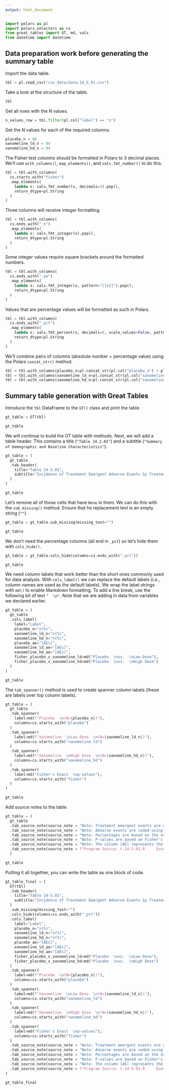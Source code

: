 ```yaml
---
output: html_document
---
```


```python
import polars as pl
import polars.selectors as cs
from great_tables import GT, md, vals
from datetime import datetime
```

## Data preparation work before generating the summary table

Import the data table.

```python
tbl = pl.read_csv("csv_data/data-14_5_01.csv")
```

Take a look at the structure of the table.

```python
tbl
```

Get all rows with the *N* values.

```python
n_values_row = tbl.filter(pl.col("label") == "n")
```

Get the *N* values for each of the required columns.

```python
placebo_n = 86
xanomeline_ld_n = 84
xanomeline_hd_n = 84
```

The Fisher test columns should be formatted in Polars to 3 decimal places. We'll use `with_columns()`, `map_elements()`,
and `vals.fmt_number()` to do this.

```python
tbl = tbl.with_columns(
  cs.starts_with("fisher")
  .map_elements(
    lambda x: vals.fmt_number(x, decimals=3).pop(),
    return_dtype=pl.String
  )
)
```

Three columns will receive integer formatting.

```python
tbl = tbl.with_columns(
  cs.ends_with("_n")
  .map_elements(
    lambda x: vals.fmt_integer(x).pop(),
    return_dtype=pl.String
  )
)
```

Some integer values require square brackets around the formatted numbers.

```python
tbl = tbl.with_columns(
  cs.ends_with("_ae")
  .map_elements(
    lambda x: vals.fmt_integer(x, pattern="[{x}]").pop(),
    return_dtype=pl.String
  )
)
```

Values that are percentage values will be formatted as such in Polars.

```python
tbl = tbl.with_columns(
  cs.ends_with("_pct")
  .map_elements(
    lambda x: vals.fmt_percent(x, decimals=0, scale_values=False, pattern=" ({x})").pop(),
    return_dtype=pl.String
  )
)
```

We'll combine pairs of columns (absolute number + percentage value) using the Polars `concat_str()` method.

```python
tbl = tbl.with_columns(placebo_n=pl.concat_str(pl.col("placebo_n") + pl.col("placebo_pct").fill_null("")))
tbl = tbl.with_columns(xanomeline_ld_n=pl.concat_str(pl.col("xanomeline_ld_n") + pl.col("xanomeline_ld_pct").fill_null("")))
tbl = tbl.with_columns(xanomeline_hd_n=pl.concat_str(pl.col("xanomeline_hd_n") + pl.col("xanomeline_hd_pct").fill_null("")))
```

## Summary table generation with Great Tables

Introduce the `tbl` DataFrame to the `GT()` class and print the table.

```python
gt_table = GT(tbl)

gt_table
```

We will continue to build the GT table with methods. Next, we will add a table header. This contains a
title (`"Table 14.2.01"`) and a subtitle (`"Summary of Demographic and Baseline Characteristics"`).

```python
gt_table = (
  gt_table
  .tab_header(
    title="Table 14-5.01",
    subtitle="Incidence of Treatment Emergent Adverse Events by Treatment Group",
  )
)

gt_table
```

Let's remove all of those cells that have `None` in them. We can do this with the `sub_missing()` method.
Ensure that he replacement text is an empty string (`""`).

```python
gt_table = gt_table.sub_missing(missing_text="")

gt_table
```

We don't need the percentage columns (all end in `_pct`) so let's hide them with `cols_hide()`.

```python
gt_table = gt_table.cols_hide(columns=cs.ends_with("_pct"))

gt_table
```

We need column labels that work better than the short ones commonly used for data analysis.
With `cols_label()` we can replace the default labels (i.e., column names are used as the default labels).
We wrap the label strings with `md()` to enable Markdown formatting. To add a line break, use the
following bit of text `"  \n"`. Note that we are adding in data from variables we declared earlier.

```python
gt_table = (
  gt_table
  .cols_label(
    label="Label",
    placebo_n="n(%)",
    xanomeline_ld_n="n(%)",
    xanomeline_hd_n="n(%)",
    placebo_ae="[AEs]",
    xanomeline_ld_ae="[AEs]",
    xanomeline_hd_ae="[AEs]",
    fisher_placebo_v_xanomeline_ld=md("Placebo  \nvs.  \nLow Dose"),
    fisher_placebo_v_xanomeline_hd=md("Placebo  \nvs.  \nHigh Dose")
  )
)

gt_table
```

The `tab_spanner()` method is used to create spanner column labels (these are labels over top
column labels).

```python
gt_table = (
  gt_table
  .tab_spanner(
    label=md(f"Placebo  \n(N={placebo_n})"),
    columns=cs.starts_with("placebo")
  )
  .tab_spanner(
    label=md(f"Xanomeline  \nLow Dose  \n(N={xanomeline_ld_n})"),
    columns=cs.starts_with("xanomeline_ld")
  )
  .tab_spanner(
    label=md(f"Xanomeline  \nHigh Dose  \n(N={xanomeline_hd_n})"),
    columns=cs.starts_with("xanomeline_hd")
  )
  .tab_spanner(
    label=md("Fisher's Exact  \np-values"),
    columns=cs.starts_with("fisher")
  )
)

gt_table
```


Add source notes to the table.

```python
gt_table = (
  gt_table
  .tab_source_note(source_note = "Note: Treatment emergent events are defined as events which start on or after the start of treatment.")
  .tab_source_note(source_note = "Note: Adverse events are coded using MedDRA.")
  .tab_source_note(source_note = "Note: Percentages are based on the number of subjects in the safety population within each treatment group.")
  .tab_source_note(source_note = "Note: P-values are based on Fisher's Exact test for the comparison of placebo versus each active treatment group. An asterisk is appended to p-values that are less than 0.15.")
  .tab_source_note(source_note = "Note: The column [AE] represents the total number of times an event was recorded.")
  .tab_source_note(source_note = f"Program Source: t-14-5-01.R     Executed: (Draft), {datetime.now().date().isoformat()}")
  )

gt_table
```

Putting it all together, you can write the table as one block of code.

```python
gt_table_final = (
  GT(tbl)
  .tab_header(
    title="Table 14-5.01",
    subtitle="Incidence of Treatment Emergent Adverse Events by Treatment Group",
  )
  .sub_missing(missing_text="")
  .cols_hide(columns=cs.ends_with("_pct"))
  .cols_label(
    label="Label",
    placebo_n="n(%)",
    xanomeline_ld_n="n(%)",
    xanomeline_hd_n="n(%)",
    placebo_ae="[AEs]",
    xanomeline_ld_ae="[AEs]",
    xanomeline_hd_ae="[AEs]",
    fisher_placebo_v_xanomeline_ld=md("Placebo  \nvs.  \nLow Dose"),
    fisher_placebo_v_xanomeline_hd=md("Placebo  \nvs.  \nHigh Dose")
  )
  .tab_spanner(
    label=md(f"Placebo  \n(N={placebo_n})"),
    columns=cs.starts_with("placebo")
  )
  .tab_spanner(
    label=md(f"Xanomeline  \nLow Dose  \n(N={xanomeline_ld_n})"),
    columns=cs.starts_with("xanomeline_ld")
  )
  .tab_spanner(
    label=md(f"Xanomeline  \nHigh Dose  \n(N={xanomeline_hd_n})"),
    columns=cs.starts_with("xanomeline_hd")
  )
  .tab_spanner(
    label=md("Fisher's Exact  \np-values"),
    columns=cs.starts_with("fisher")
  )
  .tab_source_note(source_note = "Note: Treatment emergent events are defined as events which start on or after the start of treatment.")
  .tab_source_note(source_note = "Note: Adverse events are coded using MedDRA.")
  .tab_source_note(source_note = "Note: Percentages are based on the number of subjects in the safety population within each treatment group.")
  .tab_source_note(source_note = "Note: P-values are based on Fisher's Exact test for the comparison of placebo versus each active treatment group. An asterisk is appended to p-values that are less than 0.15.")
  .tab_source_note(source_note = "Note: The column [AE] represents the total number of times an event was recorded.")
  .tab_source_note(source_note = f"Program Source: t-14-5-01.R     Executed: (Draft), {datetime.now().date().isoformat()}")
)

gt_table_final
```
